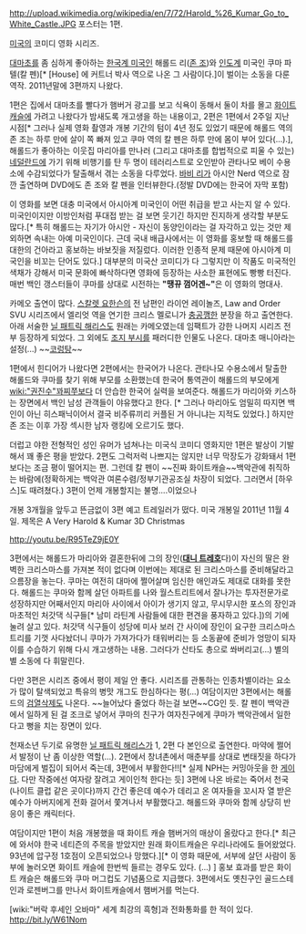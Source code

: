 http://upload.wikimedia.org/wikipedia/en/7/72/Harold_%26_Kumar_Go_to_White_Castle.JPG
포스터는 1편.

[[미국]]의 코미디 영화 시리즈.

[[대마초]]를 좀 심하게 좋아하는 [[한국계 미국인]] 해롤드 리([[존 조]])와 [[인도]]계 미국인 쿠마 파텔(칼 펜)[* [House] 에 커트너 박사 역으로 나온 그 사람이다.]이 벌이는 소동을 다룬 역작. 2011년말에 3편까지 나왔다.

1편은 집에서 대마초를 빨다가 햄버거 광고를 보고 식욕이 동해서 둘이 차를 몰고 [[화이트캐슬]]에 가려고 나왔다가 밤새도록 개고생을 하는 내용이고, 2편은 1편에서 2주일 지난 시점[* 그러나 실제 영화 촬영과 개봉 기간의 텀이 4년 정도 있었기 때문에 해롤드 역의 존 조는 하루 만에 살이 쪽 빠져 있고 쿠마 역의 칼 펜은 하루 만에 몸이 부어 있다(...).], 해롤드가 좋아하는 이웃집 마리아를 만나러 (그리고 대마초를 합법적으로 피울 수 있는) [[네덜란드]]에 가기 위해 비행기를 탄 두 명이 테러리스트로 오인받아 관타나모 베이 수용소에 수감되었다가 탈출해서 겪는 소동을 다루었다. [[바비 리]]가 아시안 Nerd 역으로 잠깐 출연하며 DVD에도 존 조와 칼 펜을 인터뷰한다.(정발 DVD에는 한국어 자막 포함)

이 영화를 보면 대충 미국에서 아시아계 미국인이 어떤 취급을 받고 사는지 알 수 있다. 미국인이지만 이방인처럼 푸대접 받는 걸 보면 웃기긴 하지만 진지하게 생각할 부분도 많다.[* 특히 해롤드는 자기가 아시안 - 자신이 동양인이라는 걸 자각하고 있는 것만 제외하면 속내는 아예 미국인이다. 근데 국내 배급사에서는 이 영화를 홍보할 때 해롤드를 대한의 건아라고 홍보하는 바보짓을 저질렀다. 이러한 인종적 문제 때문에 아시아계 미국인을 비꼬는 단어도 있다.]
대부분의 미국산 코미디가 다 그렇지만 이 작품도 미국적인 색채가 강해서 미국 문화에 빠삭하다면 영화에 등장하는 사소한 표현에도 빵빵 터진다. 매번 백인 갱스터들이 쿠마를 상대로 시전하는 '''"땡뀨 껌어겐~"'''은 이 영화의 명대사.

카메오 출연이 많다. [[스칼렛 요한슨]]의 전 남편인 라이언 레이놀즈, Law and Order SVU 시리즈에서 엘리엇 역을 연기한 크리스 멜로니가 [[충공깽]]한 분장을 하고 출연한다. 아래 서술한 [[닐 패트릭 해리스]]도 원래는 카메오였는데 임팩트가 강한 나머지 시리즈 전부 등장하게 되었다. 그 외에도 [[조지 부시]]를 패러디한 인물도 나온다. 대마초 매니아라는 설정(...) ~~[[코렁탕]]~~ 

1편에서 힌디어가 나왔다면 2편에서는 한국어가 나온다. 관타나모 수용소에서 탈출한 해롤드와 쿠마를 찾기 위해 부모를 소환했는데 한국어 통역관이 해롤드의 부모에게 [[wiki:"권진수"꽈찌쭈]]보다 더 안습한 한국어 실력을 보여준다. 
해롤드가 마리아와 키스하는 장면에서 백인 남성 관객들이 야유했다고 한다. [* 그러나 마리아도 엄밀히 따지면 백인이 아닌 히스패닉이어서 결국 비주류끼리 커플된 거 아니냐는 지적도 있었다.]  하지만 존 조는 이후 가장 섹시한 남자 랭킹에 오르기도 했다.

더럽고 야한 전형적인 성인 유머가 넘쳐나는 미국식 코미디 영화지만 1편은 발상이 기발해서 꽤 좋은 평을 받았다. 2편도 그럭저럭 나쁘지는 않지만 너무 막장도가 강화돼서 1편보다는 조금 평이 떨어지는 편. 그런데 칼 펜이 ~~진짜 화이트캐슬~~백악관에 취직하는 바람에(정확하게는 백악관 여론수렴/정부기관공조실 차장이 되었다. 그러면서 [하우스]도 때려쳤다.) 3편이 언제 개봉할지는 불명....이었으나

개봉 3개월을 앞두고 뜬금없이 3편 예고 트레일러가 떴다. 
미국 개봉일 2011년 11월 4일. 제목은 A Very Harold & Kumar 3D Christmas

http://youtu.be/R95TeZ9jE0Y

3편에서는 해롤드가 마리아와 결혼한뒤에 그의 장인('''[[대니 트레호]]'''다)이 자신의 딸은 완벽한 크리스마스를 가져본 적이 없다며 이번에는 제대로 된 크리스마스를 준비해달라고 으름장을 놓는다. 쿠마는 여전히 대마에 쩔어살며 임신한 애인과도 제대로 대화를 못한다. 해롤드는 쿠마와 함께 살던 아파트를 나와 월스트리트에서 잘나가는 투자전문가로 성장하지만 어째서인지 마리아 사이에서 아이가 생기지 않고, 무시무시한 포스의 장인과 마초적인 처갓댁 식구들[* 남미 라틴계 사람들에 대한 편견을 풍자하고 있다.])의 기에 눌려 살고 있다. 처갓댁 식구들이 성당에 미사 보러 간 사이에 장인이 요구한 크리스마스 트리를 기껏 사다놨더니 쿠마가 가져가다가 태워버리는 등 소동끝에 준비가 엉망이 되자 이를 수습하기 위해 다시 개고생하는 내용. 그러다가 산타도 총으로 쏴버리고(...) 별의 별 소동에 다 휘말린다. 

다만 3편은 시리즈 중에서 평이 제일 안 좋다. 시리즈를 관통하는 인종차별이라는 요소가 많이 탈색되었고 특유의 병맛 개그도 한심하다는 평(...) 여담이지만 3편에서는 해롤드의 [[검열삭제]]도 나온다. ~~늘어났다 줄었다 하는걸 보면~~CG인 듯.
칼 펜이 백악관에서 일하게 된 걸 조크로 넣어서 쿠마의 친구가 여자친구에게 쿠마가 백악관에서 일한다고 뻥을 치는 장면이 있다.

천재소년 두기로 유명한 [[닐 패트릭 해리스]]가 1, 2편 다 본인으로 출연한다. 마약에 쩔어서 발정이 난 좀 이상한 역할(...). 2편에서 창녀촌에서 매춘부를 상대로 변태짓을 하다가 마담에게 벌집이 되어서 죽는데, 3편에서 부활한다!![* 실제 NPH는 커밍아웃을 한 [[게이]]다. 다만 작중에선 여자랑 잘려고 게이인척 한다는 듯]  3편에 나온 바로는 죽어서 천국(나이트 클럽 같은 곳이다)까지 간건 좋은데 예수가 데리고 온 여자들을 꼬시자 열 받은 예수가 아버지에게 전화 걸어서 쫓겨나서 부활했다고.  해롤드와 쿠마와 함께 상당히 반응이 좋은 캐릭터다.

여담이지만 1편이 처음 개봉했을 때 화이트 캐슬 햄버거의 매상이 올랐다고 한다.[* 최근에 와서야 한국 네티즌의 주목을 받았지만 원래 화이트캐슬은 우리나라에도 들어왔었다. 93년에 압구정 1호점이 오픈되었으나 망했다.][* 이 영화 때문에, 서부에 살던 사람이 동부에 놀러오면 화이트 캐슬에 한번씩 들르는 경우도 있다. (...) ] 홍보 효과를 받은 화이트 캐슬은 해롤드와 쿠마 머그컵도 기념품으로 지급했다. 3편에서도 옛친구인 골드스테인과 로젠버그를 만나서 화이트캐슬에서 햄버거를 먹는다.

[wiki:"버락 후세인 오바마" 세계 최강의 흑형]과 전화통화를 한 적이 있다.
http://bit.ly/W61Nom
